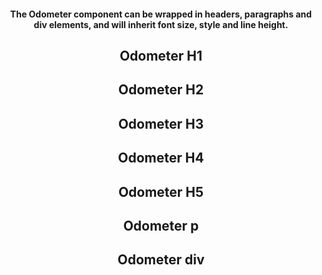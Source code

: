 
<Edit folder={props.folder} />

<Header
  title="Odometer"
  subtitle="An odometer effect used for numbers and balances."
  npm={props.npm}
/>

#### The Odometer component can be wrapped in headers, paragraphs and div elements, and will inherit font size, style and line height.

## Odometer H1

<OdometerH1 />

## Odometer H2

<OdometerH2 />

## Odometer H3

<OdometerH3 />

## Odometer H4

<OdometerH4 />

## Odometer H5

<OdometerH5 />

## Odometer p

<OdometerP />

## Odometer div

<OdometerDiv />
